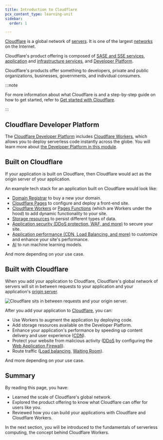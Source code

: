 ```yaml
---
title: Introduction to Cloudflare
pcx_content_type: learning-unit
sidebar:
  order: 1

---
```


[Cloudflare](https://www.cloudflare.com/learning/what-is-cloudflare/) is a global network of [servers](https://www.cloudflare.com/learning/cdn/glossary/edge-server/). It is one of the largest [networks](https://www.cloudflare.com/network/) on the Internet.

Cloudflare's product offering is composed of [SASE and SSE services](https://www.cloudflare.com/zero-trust/), [application](https://www.cloudflare.com/application-services/) and [infrastructure services](https://www.cloudflare.com/network-services/), and [Developer Platform](https://www.cloudflare.com/developer-platform/solutions/).

Cloudflare's products offer something to developers, private and public organizations, businesses, governments, and individual consumers.

:::note


For more information about what Cloudflare is and a step-by-step guide on how to get started, refer to [Get started with Cloudflare](/learning-paths/get-started/concepts/).


:::

## Cloudflare Developer Platform

The [Cloudflare Developer Platform](https://www.cloudflare.com/developer-platform/products/) includes [Cloudflare Workers](/workers/), which allows you to deploy serverless code instantly across the globe. You will learn more about [the Developer Platform in this module](/learning-paths/workers/devplat/).

## Built on Cloudflare

If your application is built on Cloudflare, then Cloudflare would act as the origin server of your application.

An example tech stack for an application built on Cloudflare would look like:

* [Domain Registrar](/registrar/) to buy a new your domain.
* [Cloudflare Pages](/pages/) to configure and deploy a front-end site.
* [Cloudflare Workers](/workers/) or [Pages Functions](/pages/functions/) (which are Workers under the hood) to add dynamic functionality to your site.
* [Storage resources](/workers/platform/storage-options/) to persist different types of data.
* [Application security (DDoS protection, WAF, and more)](https://www.cloudflare.com/application-services/products/#security-services) to secure your site.
* [Application performance (CDN, Load Balancing, and more)](https://www.cloudflare.com/application-services/products/#performance-services) to customize and enhance your site's performance.
* [AI](/use-cases/ai/) to run machine learning models.

And more depending on your use case.

## Built with Cloudflare

When you add your application to Cloudflare, Cloudflare's global network of servers will sit in between requests to your application and your application's [origin server](https://www.cloudflare.com/learning/cdn/glossary/origin-server/).

![Cloudflare sits in between requests and your origin server.](~/assets/images/fundamentals/get-started/website-with-cloudflare.svg)

After you add your application to [Cloudflare](/fundamentals/concepts/how-cloudflare-works/), you can:

* Use Workers to augment the application by deploying code.
* Add storage resources available on the Developer Platform.
* Enhance your application's performance by speeding up content delivery and user experience ([CDN](https://www.cloudflare.com/learning/cdn/what-is-a-cdn/)).
* Protect your website from malicious activity ([DDoS](https://www.cloudflare.com/learning/ddos/what-is-a-ddos-attack/) by configuring the [Web Application Firewall](https://www.cloudflare.com/learning/ddos/glossary/web-application-firewall-waf/)).
* Route traffic ([Load balancing](/load-balancing/), [Waiting Room](/waiting-room/)).

And more depending on your use case.

## Summary

By reading this page, you have:

* Learned the scale of Cloudflare's global network.
* Explored the product offering to know what Cloudflare can offer for users like you.
* Reviewed how you can build your applications with Cloudflare and Cloudflare Workers.

In the next section, you will be introduced to the fundamentals of serverless computing, the concept behind Cloudflare Workers.
